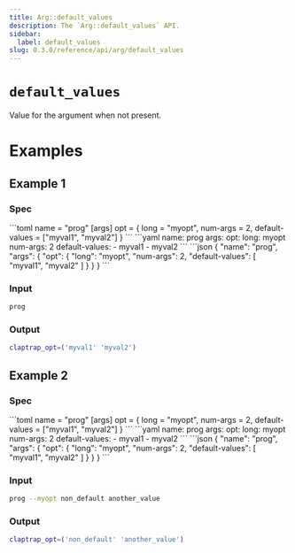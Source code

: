 ```yaml
---
title: Arg::default_values
description: The `Arg::default_values` API.
sidebar:
  label: default_values
slug: 0.3.0/reference/api/arg/default_values
---
```



# `default_values` <LinkButton href="https://docs.rs/clap/latest/clap/struct.Arg.html#method.default_values" icon="open-book" variant="minimal" />

<Badge text="since 0.1.0" size="small" />

Value for the argument when not present.

# Examples

## Example 1

### Spec

<Tabs syncKey="format">
  <TabItem label="TOML">
    ```toml
    name = "prog"
    [args]
    opt = { long = "myopt", num-args = 2, default-values = ["myval1", "myval2"] }
    ```
  </TabItem>

  <TabItem label="YAML">
    ```yaml
    name: prog
    args:
      opt:
        long: myopt
        num-args: 2
        default-values:
        - myval1
        - myval2
    ```
  </TabItem>

  <TabItem label="JSON">
    ```json
    {
      "name": "prog",
      "args": {
        "opt": {
          "long": "myopt",
          "num-args": 2,
          "default-values": [
            "myval1",
            "myval2"
          ]
        }
      }
    }
    ```
  </TabItem>
</Tabs>

### Input

```bash
prog
```

### Output

```bash
claptrap_opt=('myval1' 'myval2')
```

## Example 2

### Spec

<Tabs syncKey="format">
  <TabItem label="TOML">
    ```toml
    name = "prog"
    [args]
    opt = { long = "myopt", num-args = 2, default-values = ["myval1", "myval2"] }
    ```
  </TabItem>

  <TabItem label="YAML">
    ```yaml
    name: prog
    args:
      opt:
        long: myopt
        num-args: 2
        default-values:
        - myval1
        - myval2
    ```
  </TabItem>

  <TabItem label="JSON">
    ```json
    {
      "name": "prog",
      "args": {
        "opt": {
          "long": "myopt",
          "num-args": 2,
          "default-values": [
            "myval1",
            "myval2"
          ]
        }
      }
    }
    ```
  </TabItem>
</Tabs>

### Input

```bash
prog --myopt non_default another_value
```

### Output

```bash
claptrap_opt=('non_default' 'another_value')
```
